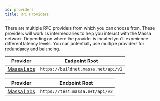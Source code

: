 ```yaml
---
id: providers
title: RPC Providers
---
```


There are multiple RPC providers from which you can choose from. These providers will work as intermediaries to help you
interact with the Massa network. Depending on where the provider is located you'll experience different latency levels.
You can potentially use multiple providers for redundancy and balancing.

<Tabs>
  <TabItem value="buildnet" label="BuildNet" default>
    <table>
      <thead>
        <tr>
          <th>Provider</th>
          <th>Endpoint Root</th>
        </tr>
      </thead>
        <tbody>
        <tr>
          <td><a href="https://massa.net">Massa Labs</a></td>
          <td><code>https://buildnet.massa.net/api/v2</code></td>
        </tr>
        </tbody>
    </table>
  </TabItem>
  <TabItem value="testnet" label="TestNet">
    <table>
      <thead>
        <tr>
          <th>Provider</th>
          <th>Endpoint Root</th>
        </tr>
      </thead>
        <tbody>
        <tr>
          <td><a href="https://massa.net">Massa Labs</a></td>
          <td><code>https://test.massa.net/api/v2</code></td>
        </tr>
        </tbody>
    </table>
  </TabItem>
</Tabs>

